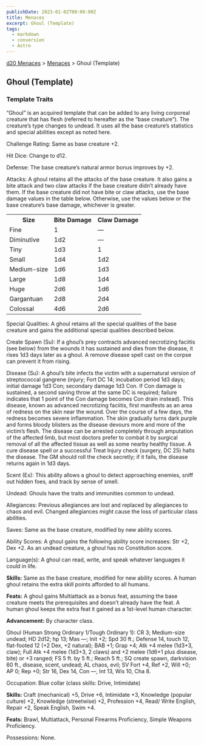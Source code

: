 ```yaml
---
publishDate: 2023-01-02T00:00:00Z
title: Menaces
excerpt: Ghoul (Template)
tags:
  - markdown
  - conversion
  - Astro
---
```


[d20 Menaces](/#menacesD20) > [Menaces](menaces-d20-menaces-index) > Ghoul (Template)

## Ghoul (Template)

### Template Traits

“Ghoul” is an acquired template that can be added to any living corporeal
creature that has flesh (referred to hereafter as the “base creature”). The
creature’s type changes to undead. It uses all the base creature’s statistics
and special abilities except as noted here.

Challenge Rating: Same as base creature +2.

Hit Dice: Change to d12.

Defense: The base creature’s natural armor bonus improves by +2.

Attacks: A ghoul retains all the attacks of the base creature. It also gains a
bite attack and two claw attacks if the base creature didn’t already have
them. If the base creature did not have bite or claw attacks, use the base
damage values in the table below. Otherwise, use the values below or the base
creature’s base damage, whichever is greater.


<table> <tr><th>Size</th><th>Bite Damage</th><th>Claw Damage</th></tr> <tr><td>Fine </td><td>1</td><td>—</td></tr> <tr class="shaded"><td>Diminutive </td><td>1d2</td><td>—</td></tr> <tr><td>Tiny </td><td>1d3</td><td>1</td></tr> <tr class="shaded"><td>Small </td><td>1d4</td><td>1d2</td></tr> <tr><td>Medium-size </td><td>1d6</td><td>1d3</td></tr> <tr class="shaded"><td>Large </td><td>1d8</td><td>1d4</td></tr> <tr><td>Huge </td><td>2d6</td><td>1d6</td></tr> <tr class="shaded"><td>Gargantuan </td><td>2d8</td><td>2d4</td></tr> <tr><td>Colossal </td><td>4d6</td><td>2d6</td></tr> </table>



Special Qualities: A ghoul retains all the special qualities of the base
creature and gains the additional special qualities described below.

Create Spawn (Su): If a ghoul’s prey contracts advanced necrotizing faciitis
(see below) from the wounds it has sustained and dies from the disease, it
rises 1d3 days later as a ghoul. A remove disease spell cast on the corpse can
prevent it from rising.

Disease (Su): A ghoul’s bite infects the victim with a supernatural version of
streptococcal gangrene (injury; Fort DC 14; incubation period 1d3 days;
initial damage 1d3 Con; secondary damage 1d3 Con. If Con damage is sustained,
a second saving throw at the same DC is required; failure indicates that 1
point of the Con damage becomes Con drain instead). This disease, known as
advanced necrotizing faciitis, first manifests as an area of redness on the
skin near the wound. Over the course of a few days, the redness becomes severe
inflammation. The skin gradually turns dark purple and forms bloody blisters
as the disease devours more and more of the victim’s flesh. The disease can be
arrested completely through amputation of the affected limb, but most doctors
prefer to combat it by surgical removal of all the affected tissue as well as
some nearby healthy tissue. A cure disease spell or a successful Treat Injury
check (surgery, DC 25) halts the disease. The GM should roll the check
secretly; if it fails, the disease returns again in 1d3 days.

Scent (Ex): This ability allows a ghoul to detect approaching enemies, sniff
out hidden foes, and track by sense of smell.

Undead: Ghouls have the traits and immunities common to undead.

Allegiances: Previous allegiances are lost and replaced by allegiances to
chaos and evil. Changed allegiances might cause the loss of particular class
abilities.

Saves: Same as the base creature, modified by new ability scores.

Ability Scores: A ghoul gains the following ability score increases: Str +2,
Dex +2. As an undead creature, a ghoul has no Constitution score.

Language(s): A ghoul can read, write, and speak whatever languages it could in
life.

**Skills:** Same as the base creature, modified for new ability scores. A
human ghoul retains the extra skill points afforded to all humans.

**Feats:** A ghoul gains Multiattack as a bonus feat, assuming the base
creature meets the prerequisites and doesn’t already have the feat. A human
ghoul keeps the extra feat it gained as a 1st-level human character.

**Advancement:** By character class.

Ghoul (Human Strong Ordinary 1/Tough Ordinary 1): CR 3; Medium-size undead; HD
2d12; hp 13; Mas —; Init +2; Spd 30 ft.; Defense 14, touch 12, flat-footed 12
(+2 Dex, +2 natural); BAB +1; Grap +4; Atk +4 melee (1d3+3, claw); Full Atk +4
melee (1d3+3, 2 claws) and +2 melee (1d6+1 plus disease, bite) or +3 ranged;
FS 5 ft. by 5 ft.; Reach 5 ft.; SQ create spawn, darkvision 60 ft., disease,
scent, undead; AL chaos, evil; SV Fort +4, Ref +2, Will +0; AP 0; Rep +0; Str
16, Dex 14, Con —, Int 13, Wis 10, Cha 8.

Occupation: Blue collar (class skills: Drive, Intimidate)

**Skills:** Craft (mechanical) +5, Drive +6, Intimidate +3, Knowledge (popular
culture) +2, Knowledge (streetwise) +2, Profession +4, Read/ Write English,
Repair +2, Speak English, Swim +4.

**Feats:** Brawl, Multiattack, Personal Firearms Proficiency, Simple Weapons
Proficiency.

Possessions: None.

